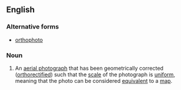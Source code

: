 ==English==

===Alternative forms===
*[[orthophoto]]

===Noun===
{{en-noun}}
{{wikipedia}}

#An [[aerial photograph]] that has been geometrically corrected ([[orthorectified]]) such that the [[scale]] of the photograph is [[uniform]], meaning that the photo can be considered [[equivalent]] to a [[map]].